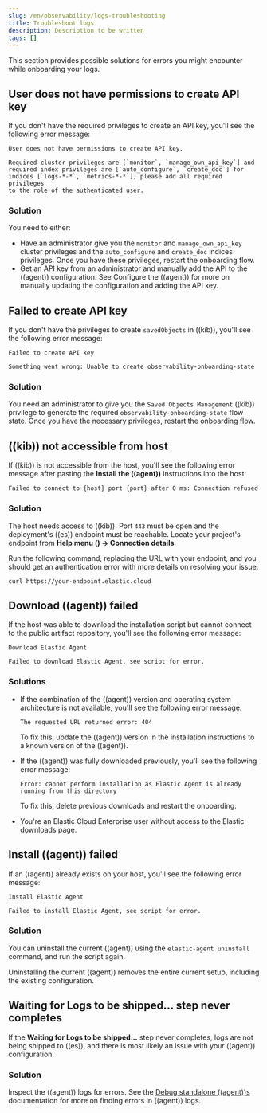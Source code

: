```yaml
---
slug: /en/observability/logs-troubleshooting
title: Troubleshoot logs
description: Description to be written
tags: []
---
```


<div id="logs-troubleshooting"></div>

This section provides possible solutions for errors you might encounter while onboarding your logs.

<div id="logs-troubleshooting-insufficient-priv"></div>

## User does not have permissions to create API key

If you don't have the required privileges to create an API key, you'll see the following error message:

```plaintext
User does not have permissions to create API key.

Required cluster privileges are [`monitor`, `manage_own_api_key`] and
required index privileges are [`auto_configure`, `create_doc`] for
indices [`logs-*-*`, `metrics-*-*`], please add all required privileges
to the role of the authenticated user.
```

<div id="logs-troubleshooting-insufficient-priv-solution"></div>

### Solution

You need to either:

* Have an administrator give you the `monitor` and `manage_own_api_key` cluster privileges and the `auto_configure` and `create_doc` indices privileges. Once you have these privileges, restart the onboarding flow.
* Get an API key from an administrator and manually add the API to the ((agent)) configuration. See <DocLink slug="/en/observability/logs-stream" section="step-3-configure-the-((agent))">Configure the ((agent))</DocLink> for more on manually updating the configuration and adding the API key.

<div id="logs-troubleshooting-API-key-failed"></div>

## Failed to create API key

If you don't have the privileges to create `savedObjects` in ((kib)), you'll see the following error message:

```plaintext
Failed to create API key

Something went wrong: Unable to create observability-onboarding-state
```

<div id="logs-troubleshooting-API-key-failed-solution"></div>

### Solution

You need an administrator to give you the `Saved Objects Management` ((kib)) privilege to generate the required `observability-onboarding-state` flow state.
Once you have the necessary privileges, restart the onboarding flow.

<div id="logs-troubleshooting-kib-not-accessible"></div>

## ((kib)) not accessible from host

If ((kib)) is not accessible from the host, you'll see the following error message after pasting the **Install the ((agent))** instructions into the host:

```plaintext
Failed to connect to {host} port {port} after 0 ms: Connection refused
```

<div id="logs-troubleshooting-kib-not-accessible-solution"></div>

### Solution

The host needs access to ((kib)). Port `443` must be open and the deployment's ((es)) endpoint must be reachable. Locate your project's endpoint from **Help menu (<DocImage flatImage alt="" url="images/help-icon.png" />) → Connection details**.

Run the following command, replacing the URL with your endpoint, and you should get an authentication error with more details on resolving your issue:

```shell
curl https://your-endpoint.elastic.cloud
```

<div id="logs-troubleshooting-download-agent"></div>

## Download ((agent)) failed

If the host was able to download the installation script but cannot connect to the public artifact repository, you'll see the following error message:

```plaintext
Download Elastic Agent

Failed to download Elastic Agent, see script for error.
```

<div id="logs-troubleshooting-download-agent-solution"></div>

### Solutions

* If the combination of the ((agent)) version and operating system architecture is not available, you'll see the following error message:

    ```plaintext
    The requested URL returned error: 404
    ```

    To fix this, update the ((agent)) version in the installation instructions to a known version of the ((agent)).

* If the ((agent)) was fully downloaded previously, you'll see the following error message:

    ```plaintext
    Error: cannot perform installation as Elastic Agent is already running from this directory
    ```

    To fix this, delete previous downloads and restart the onboarding.

* You're an Elastic Cloud Enterprise user without access to the Elastic downloads page.

<div id="logs-troubleshooting-install-agent"></div>

## Install ((agent)) failed

If an ((agent)) already exists on your host, you'll see the following error message:

```plaintext
Install Elastic Agent

Failed to install Elastic Agent, see script for error.
```

<div id="logs-troubleshooting-install-agent-solution"></div>

### Solution
You can uninstall the current ((agent)) using the `elastic-agent uninstall` command, and run the script again.

<DocCallOut title="Warning" color="warning">
Uninstalling the current ((agent)) removes the entire current setup, including the existing configuration.
</DocCallOut>

<div id="logs-troubleshooting-wait-for-logs"></div>

## Waiting for Logs to be shipped... step never completes

If the **Waiting for Logs to be shipped...** step never completes, logs are not being shipped to ((es)), and there is most likely an issue with your ((agent)) configuration.

<div id="logs-troubleshooting-wait-for-logs-solution"></div>

### Solution

Inspect the ((agent)) logs for errors. See the [Debug standalone ((agent))s](((fleet-guide))/debug-standalone-agents.html#inspect-standalone-agent-logs) documentation for more on finding errors in ((agent)) logs.